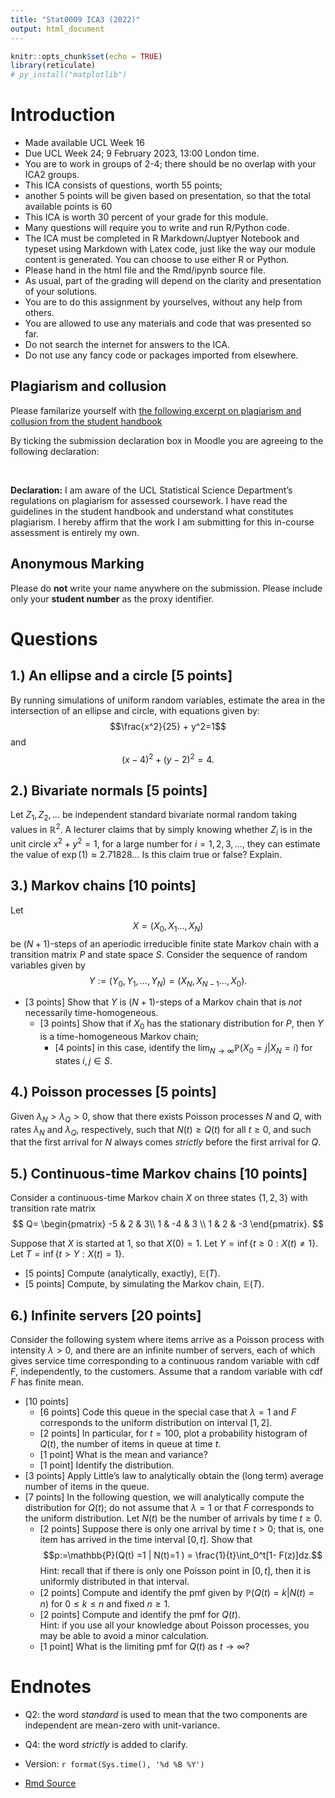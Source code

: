 ```yaml
---
title: "Stat0009 ICA3 (2022)"
output: html_document
---
```


```r
knitr::opts_chunk$set(echo = TRUE)
library(reticulate)
# py_install("matplotlib")
```



# Introduction

* Made available UCL Week 16
* Due UCL Week 24; 9 February 2023, 13:00 London time.
* You are to work in groups of 2-4; there should be no overlap with your ICA2 groups.
* This ICA consists of  questions, worth 55 points;
* another 5 points will be given based on presentation, so that the total available points is 60  
* This ICA is worth 30 percent of your grade for this module.
* Many questions will require you to write and run R/Python code.
* The ICA must be completed in R Markdown/Juptyer Notebook and typeset using  Markdown with Latex code, just like the way our module content is generated.  You can choose to use either R or Python.
* Please hand in the html file and the Rmd/ipynb source file.
* As usual, part of the grading will depend on the clarity and presentation of your solutions.
*  You are to do this assignment by yourselves, without any help from others.
*  You are allowed to use any materials and code that was presented so far.
*  Do not search the internet for answers to the ICA.
*  Do not use any fancy code or packages imported from elsewhere.



##  Plagiarism and collusion

Please familarize yourself with [the following excerpt on plagiarism and collusion from the student handbook ](https://tsoo-math.github.io/ucl/Plagiarism-Collusion.pdf)


By ticking the submission declaration box in Moodle you are agreeing to the following declaration:

<br>

**Declaration:** I am aware of the UCL Statistical Science Department's regulations on plagiarism for assessed coursework. I have read the guidelines in the student handbook and understand what constitutes plagiarism. I hereby affirm that the work I am submitting for this in-course assessment is entirely my own.



## Anonymous Marking 

Please do **not** write your name anywhere on the submission. Please include only your **student number** as the proxy identifier.





# Questions



## 1.) An ellipse and a circle [5 points]

By running simulations of uniform random variables, estimate the area in the intersection of an ellipse and circle, with equations given by:
$$\frac{x^2}{25} + y^2=1$$
and
$$(x-4)^2 +(y-2)^2 =4.$$



## 2.) Bivariate normals [5 points]

Let $Z_1, Z_2, \ldots$ be independent standard bivariate normal random taking values in $\mathbb{R}^2$.   A lecturer claims that by simply knowing whether $Z_i$ is in the unit circle $x^2 + y^2 =1$, for a large number for $i=1,2,3, \ldots$, they can estimate the value of $\exp(1) \approx 2.71828..$.  Is this claim true or false?  Explain. 


## 3.)  Markov chains  [10 points]

Let $$X = (X_0,X_1 \ldots, X_N)$$ be $(N+1)$-steps of an aperiodic irreducible finite state Markov chain with a transition matrix $P$ and state space $S$.   Consider the sequence of random variables given by 
$$Y := (Y_0, Y_1, \ldots, Y_N)= (X_N, X_{N-1} \ldots, X_0).$$

- [3 points] Show that $Y$ is $(N+1)$-steps of a  Markov chain that is *not* necessarily time-homogeneous. 
  - [3 points] Show that if $X_0$ has the stationary distribution for $P$, then $Y$ is a time-homogeneous Markov chain; 
    - [4 points] in this case, identify the $\lim_{N \to \infty}\mathbb{P}(X_0 = j | X_N = i)$ for states $i,j \in S$.


## 4.) Poisson processes [5 points]

Given $\lambda_N > \lambda_Q >0$, show that there exists Poisson processes $N$ and $Q$, with rates $\lambda_N$ and $\lambda_Q$, respectively, such that $N(t) \geq Q(t)$ for all $t \geq 0$, and such that the first arrival for $N$  always comes *strictly* before the first arrival for $Q$.





## 5.)  Continuous-time Markov chains [10 points]

Consider a  continuous-time Markov chain $X$ on three states $\{1,2,3\}$ with transition rate matrix
$$ Q=
\begin{pmatrix}
-5 & 2 & 3\\
1 & -4 & 3 \\
1 & 2 & -3
\end{pmatrix}.
$$

Suppose that $X$ is started at $1$, so that $X(0)=1$.  Let $Y= \inf \{t \geq 0: X(t) \not = 1\}$.      Let $T = \inf \{t> Y:  X(t) =1 \}$.  

- [5 points] Compute (analytically, exactly), $\mathbb{E}(T)$. 
- [5 points] Compute, by simulating the Markov chain,  $\mathbb{E}(T)$.




## 6.) Infinite servers [20 points]

Consider the following system where items arrive as a Poisson process with intensity $\lambda >0$, and there are an infinite number of servers, each of which gives service time corresponding to a continuous random variable with cdf $F$, independently, to the customers.  Assume that a random variable with cdf $F$ has finite mean.    

- [10 points] 
    * [6 points] Code this queue in the special case that $\lambda =1$ and  $F$ corresponds to the uniform distribution on interval $[1,2]$.
    * [2 points] In particular, for $t=100$, plot a probability histogram of $Q(t)$, the number of items in queue at time $t$.
    * [1 point] What is the mean and variance? 
    * [1 point] Identify the distribution.
- [3 points] Apply Little's law to analytically obtain the (long term) average number of items in the queue. 
- [7 points] In the following question, we will analytically compute the distribution for $Q(t)$; do not assume that $\lambda=1$ or that $F$ corresponds to the uniform distribution.  Let $N(t)$ be the number of arrivals by time $t\geq 0$.
  * [2 points] Suppose there is only one arrival by time $t>0$; that is, one item has arrived in the time interval $[0,t]$. Show that $$p:=\mathbb{P}(Q(t) =1 | N(t)=1 ) = \frac{1}{t}\int_0^t[1- F(z)]dz.$$  Hint:  recall that if there is only one Poisson point in $[0,t]$, then it is uniformly distributed in that interval.
  * [2 points] Compute and identify the pmf given by $\mathbb{P}(Q(t) =k | N(t)=n)$ for $0 \leq k \leq n$ and fixed $n \geq 1$. 
  * [2 points] Compute and identify the pmf for $Q(t)$.  
  Hint: if you use all your knowledge about Poisson processes, you may be able to avoid a minor calculation.
  *  [1 point] What is the limiting pmf for $Q(t)$ as $t \to \infty$?
   



# Endnotes

* Q2: the word *standard* is used to mean that the two components are independent are mean-zero with unit-variance.
* Q4: the word *strictly* is added to clarify.

* Version: `r format(Sys.time(), '%d %B %Y')`
* [Rmd Source](https://tsoo-math.github.io/ucl3/2022-ica3-stat9-release.Rmd)

